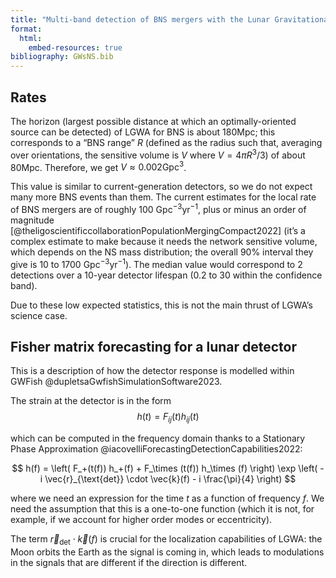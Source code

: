 ```yaml
---
title: "Multi-band detection of BNS mergers with the Lunar Gravitational Wave Antenna"
format:
  html:
    embed-resources: true
bibliography: GWsNS.bib
---
```


## Rates

The horizon  (largest possible distance at which an optimally-oriented source can be detected) of LGWA for BNS is about 180Mpc; this corresponds to a "BNS range"
$R$ (defined as the radius such that, averaging over orientations, the sensitive volume is $V$ where $V = 4 \pi R^3 /3$) of about 80Mpc.
Therefore, we get $V \approx 0.002 \text{Gpc}^3$.

This value is similar to current-generation detectors, so we do not expect many 
more BNS events than them. 
The current estimates for the local rate of BNS mergers are of roughly 100 $\text{Gpc}^{-3} \text{yr}^{-1}$, plus or minus an order of magnitude [@theligoscientificcollaborationPopulationMergingCompact2022] (it's a complex estimate to make because it needs the network sensitive volume, which depends on the NS mass distribution; the overall 90% interval they give is 10 to 1700 $\text{Gpc}^{-3} \text{yr}^{-1}$).
The median value would correspond to 2 detections over a 10-year detector lifespan (0.2 to 30 within the confidence band).

Due to these low expected statistics, this is not the main thrust of LGWA's science case.

## Fisher matrix forecasting for a lunar detector

This is a description of how the detector response is modelled within GWFish @dupletsaGwfishSimulationSoftware2023.

The strain at the detector is in the form 
$$ h(t) = F_{ij}(t) h_{ij}(t)
$$

which can be computed in the frequency domain thanks to a Stationary Phase Approximation @iacovelliForecastingDetectionCapabilities2022:

$$ h(f) = \left(
  F_+(t(f)) h_+(f) 
  + F_\times (t(f)) h_\times (f) 
  \right) 
  \exp \left(
  - i \vec{r}_{\text{det}} \cdot \vec{k}(f)
  - i \frac{\pi}{4}
\right)
$$

where we need an expression for the time $t$ as a function of frequency $f$. 
We need the assumption that this is a one-to-one function (which it is not,
for example, if we account for higher order modes or eccentricity).

The term $\vec{r}_{\text{det}} \cdot \vec{k}(f)$ is crucial for the localization
capabilities of LGWA: the Moon orbits the Earth as the signal is coming in,
which leads to modulations in the signals that are different if the direction
is different. 

